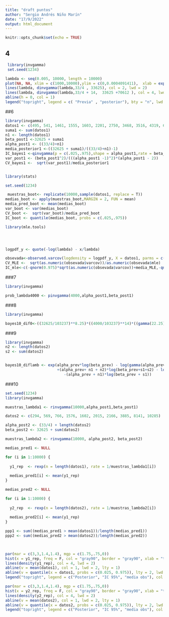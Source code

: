 ```yaml
---
title: "draft puntos"
author: "Sergio Andrés Niño Marín"
date: "17/9/2022"
output: html_document
---
```


```r
knitr::opts_chunk$set(echo = TRUE)
```



## 4



```r

 library(invgamma)
 set.seed(1234)

lambda <- seq(0.005, 10000, length = 10000)
plot(NA, NA, xlim = c(1000,10000),ylim = c(0,0.0004091411),  xlab = expression(lambda), ylab = "densidad", main = "Posterior")
lines(lambda, dinvgamma(lambda,33/4 , 33625), col = 2, lwd = 2)
lines(lambda, dinvgamma(lambda,33/4 + 14,  33625 +70612 ), col = 4, lwd = 2)
abline(h = 0, col = 1)
legend("topright", legend = c( "Previa" , "posterior"), bty = "n", lwd = 2, col = c(2, 4))
```

##6

```r

library(invgamma)
datos1 <- c(495, 541, 1461, 1555, 1603, 2201, 2750, 3468, 3516, 4319, 6622, 7728, 13159, 21194)
suma1 <- sum(datos1)
n1 <- length(datos1)
beta_post1 <-32625 + suma1 
alpha_post1 <- ((33/4)+n1)
media_posterior1 <-((32625 + suma1)/((33/4)+n1)-1)
IC_bayes1 <-qinvgamma(p = c(.025,.975),shape = alpha_post1,rate = beta_post1)
var_post1 <- (beta_post1^2)/(((alpha_post1 -1)^2)*(alpha_post1 - 2))
CV_bayes1 <-  sqrt(var_post1)/media_posterior1



```

```r
library(stats)

set.seed(1234)

 muestras_boot<- replicate(10000,sample(datos1, replace = T))
medias_boot <- apply(muestras_boot,MARGIN = 2, FUN = mean)
media_pred_boot <- mean(medias_boot)
var_boot <- var(medias_boot) 
CV_boot <-  sqrt(var_boot)/media_pred_boot
IC_boot <- quantile(medias_boot, probs = c(.025,.975))

```

```r
library(mle.tools)




logpdf_y <- quote(-log(lambda) - x/lambda)

obsevada<-observed.varcov(logdensity = logpdf_y, X = datos1, parms = c("lambda"), mle = media_MLE)  
CV_MLE <-  sqrt(as.numeric(obsevada$varcov))/as.numeric(obsevada$mle)
IC_mle<-c(-qnorm(0.975)*sqrt(as.numeric(obsevada$varcov))+media_MLE,-qnorm(0.025)*sqrt(as.numeric(obsevada$varcov))+media_MLE)


```

###7

```r
library(invgamma)

prob_lambda4000 <- pinvgamma(4000,alpha_post1,beta_post1)

```

###8

```r
library(invgamma)

bayes10_dif0<-((32625/103237)**8.25)*((4000/103237)**14)*((gamma(22.25)*exp(17.653))/(gamma(8.25)))
```



###9

```r
library(invgamma)
n2 <- length(datos2)
s2 <- sum(datos2)


bayes10_diflamb <- exp(alpha_prev*log(beta_prev) - log(gamma(alpha_prev))+log(gamma(alpha_prev + n2))+log(gamma(alpha_prev + n1))
                       +(alpha_prev+ n1 + n2)*log(beta_prev+s1+s2) - log(gamma(alpha_prev+n1+n2)) -(alpha_prev+n2)*log(beta_prev +s2)
                          -(alpha_prev + n1)*log(beta_prev + s1))

```




###10

```r
set.seed(1234)
library(invgamma)

muestras_lambda1 <- rinvgamma(10000,alpha_post1,beta_post1)

datos2 <- c(294, 569, 766, 1576, 1602, 2015, 2166, 3885, 8141, 10285)

alpha_post2 <- (33/4) + length(datos2)
beta_post2 <- 32625 + sum(datos2)

muestras_lambda2 <- rinvgamma(10000, alpha_post2, beta_post2)

medias_pred1 <- NULL

for (i in 1:10000) {
  
  y1_rep  <- rexp(n = length(datos1), rate = 1/muestras_lambda1[i])
 
  medias_pred1[i] <- mean(y1_rep)
}

medias_pred2 <- NULL

for (i in 1:10000) {
  
  y2_rep  <- rexp(n = length(datos2), rate = 1/muestras_lambda2[i])
 
  medias_pred2[i] <- mean(y1_rep)
}

ppp1 <- sum((medias_pred1 > mean(datos1))/length(medias_pred1))
ppp2 <- sum((medias_pred2 > mean(datos2))/length(medias_pred2))
 



```

```r
par(mar = c(3,3,1.4,1.4), mgp = c(1.75,.75,0))
hist(x = y1_rep, freq = F, col = "gray90", border = "gray90", xlab = "t", ylab = "p(t | y)", main = "" , xlim = c(0,20000))
lines(density(y1_rep), col = 4, lwd = 2)
abline(v = mean(datos1), col = 1, lwd = 2, lty = 1)
abline(v = quantile(x = datos1, probs = c(0.025, 0.975)), lty = 2, lwd = 2, col = 2)
legend("topright", legend = c("Posterior", "IC 95%", "media obs"), col = c(4, 2, 1), lty = 1, lwd = 2, bty = "n")

```

```r
par(mar = c(3,3,1.4,1.4), mgp = c(1.75,.75,0))
hist(x = y2_rep, freq = F, col = "gray90", border = "gray90", xlab = "t", ylab = "p(t | y)", main = "")
lines(density(y2_rep), col = 4, lwd = 2)
abline(v = mean(datos2), col = 1, lwd = 2, lty = 1)
abline(v = quantile(x = datos2, probs = c(0.025, 0.975)), lty = 2, lwd = 2, col = 2)
legend("topright", legend = c("Posterior", "IC 95%", "media obs"), col = c(4, 2, 1), lty = 1, lwd = 2, bty = "n")

```

